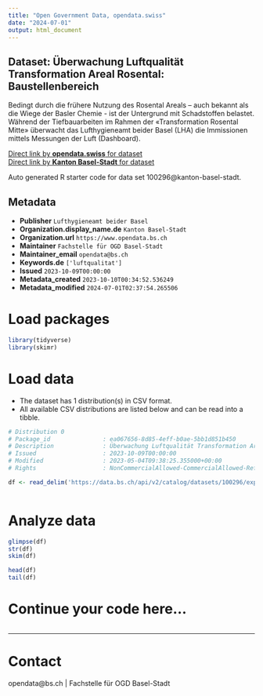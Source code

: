 ```yaml
---
title: "Open Government Data, opendata.swiss"
date: "2024-07-01"
output: html_document
---
```


## Dataset: Überwachung Luftqualität Transformation Areal Rosental: Baustellenbereich

Bedingt durch die frühere Nutzung des Rosental Areals – auch bekannt als die Wiege der Basler Chemie - ist der Untergrund mit Schadstoffen belastet. Während der Tiefbauarbeiten im Rahmen der «Transformation Rosental Mitte» überwacht das Lufthygieneamt beider Basel (LHA) die Immissionen mittels Messungen der Luft (Dashboard). 

[Direct link by **opendata.swiss** for dataset](https://opendata.swiss/de/dataset/uberwachung-luftqualitat-transformation-areal-rosental-baustellenbereich)<br>
[Direct link by **Kanton Basel-Stadt** for dataset](https://data.bs.ch/explore/dataset/100296/)

Auto generated R starter code for data set 100296@kanton-basel-stadt.

## Metadata

- **Publisher** `Lufthygieneamt beider Basel`
- **Organization.display_name.de** `Kanton Basel-Stadt`
- **Organization.url** `https://www.opendata.bs.ch`
- **Maintainer** `Fachstelle für OGD Basel-Stadt`
- **Maintainer_email** `opendata@bs.ch`
- **Keywords.de** `['luftqualitat']`
- **Issued** `2023-10-09T00:00:00`
- **Metadata_created** `2023-10-10T00:34:52.536249`
- **Metadata_modified** `2024-07-01T02:37:54.265506`


# Load packages

```r

library(tidyverse)
library(skimr)

```

# Load data

-   The dataset has 1 distribution(s) in CSV format.
-   All available CSV distributions are listed below and can be read into a tibble.

```r

# Distribution 0
# Package_id               : ea067656-8d85-4eff-b0ae-5bb1d851b450
# Description              : Überwachung Luftqualität Transformation Areal Rosental: Baustellenbereich (csv)
# Issued                   : 2023-10-09T00:00:00
# Modified                 : 2023-05-04T09:38:25.355000+00:00
# Rights                   : NonCommercialAllowed-CommercialAllowed-ReferenceRequired

df <- read_delim('https://data.bs.ch/api/v2/catalog/datasets/100296/exports/csv')



```

# Analyze data

```r

glimpse(df)
str(df)
skim(df)

head(df)
tail(df)

```

# Continue your code here...

```r

```

------------------------------------------------------------------------

# Contact

opendata@bs.ch | Fachstelle für OGD Basel-Stadt
